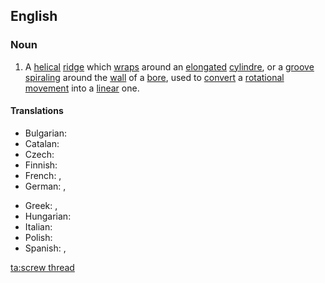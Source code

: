 ==English==
===Noun===
{{wikipedia}}
{{en-noun|sg=[[screw]] [[thread]]}}
#{{engineering}} A [[helical]] [[ridge]] which [[wrap#Verb|wrap]]s around an [[elongated]] [[cylindre]], or a [[groove]] [[spiral#Verb|spiraling]] around the [[wall]] of a [[bore]], used to [[convert]] a [[rotation]]al [[movement]] into a [[linear]] one.

====Translations====
{{trans-top|helical ridge or groove}}
* Bulgarian: {{t|bg|резба|f|tr=rezbá|sc=Cyrl}}
* Catalan: {{t|ca|solc|m}}
* Czech: {{t-|cs|závit|m}}
* Finnish: {{t-|fi|kierre}}
* French: {{t+|fr|filetage|m}}, {{t|fr|filet|m}}
* German: {{t|de|Gewinde|n}}, {{t|de|Gewindegang|m}}
{{trans-mid}}
* Greek: {{t|el|σπείρωμα|n|tr=speíroma|sc=Grek}}, {{t|el|πάσο|n|tr=páso|sc=Grek}}
* Hungarian: {{t|hu|menet}}
* Italian: {{t+|it|filetto|m}}
* Polish: {{t|pl|gwint|m}}
* Spanish: {{t-|es|rosca|f}}, {{t-|es|filete|m}}
{{trans-bottom}}

[[ta:screw thread]]